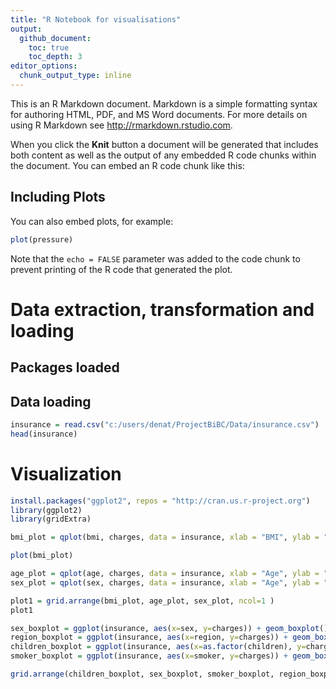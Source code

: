 ```yaml
---
title: "R Notebook for visualisations"
output: 
  github_document:
    toc: true
    toc_depth: 3
editor_options: 
  chunk_output_type: inline
---
```



This is an R Markdown document. Markdown is a simple formatting syntax for authoring HTML, PDF, and MS Word documents. For more details on using R Markdown see <http://rmarkdown.rstudio.com>.

When you click the **Knit** button a document will be generated that includes both content as well as the output of any embedded R code chunks within the document. You can embed an R code chunk like this:


## Including Plots

You can also embed plots, for example:

```r
plot(pressure)
```

Note that the `echo = FALSE` parameter was added to the code chunk to prevent printing of the R code that generated the plot.

# Data extraction, transformation and loading

## Packages loaded



## Data loading
```r
insurance = read.csv("c:/users/denat/ProjectBiBC/Data/insurance.csv")
head(insurance)
```

# Visualization
```r
install.packages("ggplot2", repos = "http://cran.us.r-project.org")
library(ggplot2)
library(gridExtra)

bmi_plot = qplot(bmi, charges, data = insurance, xlab = "BMI", ylab = "Charges") + geom_vline(xintercept = 18.5, color = "red") + geom_vline(xintercept = 24.9, color = "red")
```

```r
plot(bmi_plot)
```

```r
age_plot = qplot(age, charges, data = insurance, xlab = "Age", ylab = "Charges", col = sex)
sex_plot = qplot(sex, charges, data = insurance, xlab = "Age", ylab = "Charges")

plot1 = grid.arrange(bmi_plot, age_plot, sex_plot, ncol=1 )
plot1
```



```r
sex_boxplot = ggplot(insurance, aes(x=sex, y=charges)) + geom_boxplot()
region_boxplot = ggplot(insurance, aes(x=region, y=charges)) + geom_boxplot() + theme(axis.text.x = element_text(angle = 90, hjust = 1))
children_boxplot = ggplot(insurance, aes(x=as.factor(children), y=charges)) + geom_boxplot() + labs(x="# of children")
smoker_boxplot = ggplot(insurance, aes(x=smoker, y=charges)) + geom_boxplot()

grid.arrange(children_boxplot, sex_boxplot, smoker_boxplot, region_boxplot, ncol=2 )
```


